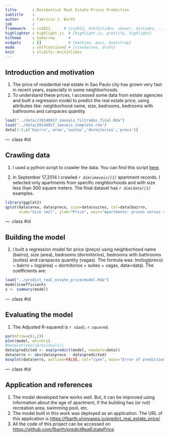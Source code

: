 ```yaml
---
title       : Residential Real Estate Prices Prediction
subtitle    : 
author      : Fabrício J. Barth
job         : 
framework   : io2012      # {io2012, html5slides, shower, dzslides, ...}
highlighter : highlight.js  # {highlight.js, prettify, highlight}
hitheme     : tomorrow      # 
widgets     : []            # {mathjax, quiz, bootstrap}
mode        : selfcontained # {standalone, draft}
knit        : slidify::knit2slides
---
```


## Introduction and motivation

1. The price of residential real estate in Sao Paulo city has grown very fast in recent years, especially in some neighborhoods.
2. To understand these prices, I accessed some data from estate agencies and 
built a regression model to predict the real estate price, using attributes like: neighborhood name, size, bedrooms, bedrooms with bathrooms and carspaces quantity.

````r
load("../data//20140917_imoveis_filtrados_final.Rda")
load("../data/20140917_imoveis_completo.rda")
data[1:5,c('bairro','area','suites','dormitorios','preco')]
````
--- .class #id 

## Crawling data

1. I used a python script to crawler the data. You can find this script [here](https://github.com/fbarth/predictRealEstatePrice/blob/master/data/crawler.py).

2. In September 17,2014 I crawled _`r dim(imoveis)[1]`_ apartment records. I selected only apartments from specific neighborhoods and with size less than 300 square meters. The final dataset has _`r dim(data)[1]`_ examples.

````r
library(ggplot2)
qplot(data$area, data$preco, size=data$suites, col=data$bairro, 
      xlab="Size (m2)", ylab="Price", main="Apartments: prices versus size")
````

--- .class #id 

## Building the model

1. I built a regression model for price (preço) using neighborhood name (bairro), size (area), bedrooms (dormitórios), bedrooms with bathrooms (suítes) and carspaces quantity (vagas). The formula was: lm(log(preco) ~ bairro + log(area) + dormitorios + suites + vagas, data=data). The coefficients are:

````r
load("../predict_real_estate_price/model.Rda")
model$coefficients
s <- summary(model)
````

--- .class #id 

## Evaluating the model

1. The Adjusted R-squared is `r s$adj.r.squared`.

````r
par(mfrow=c(1,2))
plot(model, which=1)
#boxplot(exp(s$residuals))
data$predicted <- exp(predict(model, newdata=data))
data$erro <- abs(data$preco - data$predicted)
boxplot(data$erro, outline=FALSE, col="cyan", main="Error of prediction in BRL")
````

--- .class #id 

## Application and references

1. The model developed here works well. But, it can be improved using information about the age of apartment, if the building has (or not) recreation area, swimming pool, etc.
2. The model built in this work was deployed as an application. The URL of this application is [https://fbarth.shinyapps.io/predict_real_estate_price/](https://fbarth.shinyapps.io/predict_real_estate_price/)
3. All the code of this project can be accessed on [https://github.com/fbarth/predictRealEstatePrice](https://github.com/fbarth/predictRealEstatePrice).


